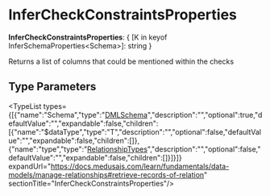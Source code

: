 
# InferCheckConstraintsProperties

 **InferCheckConstraintsProperties**: &#123; [K in keyof InferSchemaProperties&#60;Schema&#62;]: string &#125;

Returns a list of columns that could be mentioned
within the checks

## Type Parameters

<TypeList types={[{"name":"Schema","type":"[DMLSchema](../types.DmlTypes.DMLSchema/page.mdx)","description":"","optional":true,"defaultValue":"","expandable":false,"children":[{"name":"$dataType","type":"T","description":"","optional":false,"defaultValue":"","expandable":false,"children":[]},{"name":"type","type":"[RelationshipTypes](../types.DmlTypes.RelationshipTypes/page.mdx)","description":"","optional":false,"defaultValue":"","expandable":false,"children":[]}]}]} expandUrl="https://docs.medusajs.com/learn/fundamentals/data-models/manage-relationships#retrieve-records-of-relation" sectionTitle="InferCheckConstraintsProperties"/>
